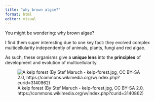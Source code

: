 ```yaml
---
title: "why brown algae?"
format: html
editor: visual
---
```


You might be wondering: why brown algae?

I find them super interesting due to one key fact: they evolved complex multicellularity independently of animals, plants, fungi and red algae.

As such, these organisms give a **unique lens** into the **principles** of development and evolution of multicellularity.

![A kelp forest (By Stef Maruch - kelp-forest.jpg, CC BY-SA 2.0, https://commons.wikimedia.org/w/index.php?curid=3140862)](https://upload.wikimedia.org/wikipedia/commons/8/8e/Kelp-forest-Monterey.jpg)
